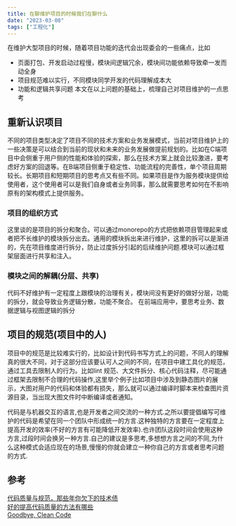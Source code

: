 ```yaml
---
title: 在聊维护项目的时候我们在聊什么
date: "2023-03-08"
tags: ["工程化"]
---
```


在维护大型项目的时候，随着项目功能的迭代会出现委会的一些痛点，比如
* 页面打包、开发启动过程慢，模块间逻辑冗余，模块间功能依赖导致牵一发而动全身
* 项目规范难以实行，不同模块同学开发的代码理解成本大
* 功能和逻辑共享问题
本文在以上问题的基础上，梳理自己对项目维护的一点思考

## 重新认识项目
不同的项目类型决定了项目不同的技术方案和业务发展模式，当前对项目维护上的一些决策是可以结合到当前的现状和未来的业务发展做提前规划的。比如在C端项目中会侧重于用户侧的性能和体验的探索，那么在技术方案上就会比较激进，要考虑好方案的回退等。在B端项目侧重于稳定性、功能流程的完善性，单个项目周期较长。长期项目和短期项目的思考点又有些不同。如果项目是作为服务模块提供给使用者，这个使用者可以是我们自身或者业务同事，那么就需要思考如何在不影响原有的架构模式上提供服务。

### 项目的组织方式
这里谈的是项目的拆分和聚合。可以通过monorepo的方式把依赖项目管理起来或者把不长维护的模块拆分出去。通用的模块拆出来进行维护，这里的拆可以是渐进的，先在项目维度进行拆分，防止过度拆分引起的后续维护问题.模块可以通过框架层面进行共享和注入。
### 模块之间的解耦(分层、共享)  
代码不好维护有一定程度上跟模块的治理有关，模块间没有更好的做好分层，功能的拆分，就会导致业务逻辑分散，功能不聚合。
在前端应用中，要思考业务、数据逻辑与视图逻辑的拆分

## 项目的规范(项目中的人)
项目中的规范是比较难实行的，比如设计到代码书写方式上的问题，不同人的理解真的很大不同，对于这部分应该要认可人之间的不同，在项目中建工具化的规范，通过工具去限制人的行为。比如lint 规范、大文件拆分、核心代码注释，尽可能通过框架去限制不合理的代码操作,这里举个例子比如项目中涉及到静态图片的展示，大图对用户的代码和体验都有损失，那么就可以通过编译时脚本来检查图片资源目录，当出现大图文件时中断编译或者通知。 

代码是与机器交互的语言,也是开发者之间交流的一种方式.之所以要提倡编写可维护的代码是希望在同一个团队中形成统一的方言.这种独特的方言要在一定程度上提高开发的效率(不好的方言有可能降低开发效率).也许团队这段时间会使用这种方言,过段时间会换另一种方言.自己的建议是多思考,多想想方言之间的不同,为什么这种模式会适应现在的场景,慢慢的你就会建立一种你自己的方言或者思考问题的方式.


## 参考
[代码质量与规范，那些年你欠下的技术债](https://juejin.im/post/5b3ae175f265da63252c2f21)  
[好的提高代码质量的方法有哪些](https://www.zhihu.com/question/20017545)  
[Goodbye, Clean Code](https://overreacted.io/zh-hans/goodbye-clean-code/)